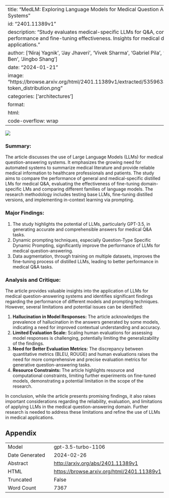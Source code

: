 
---
title: "MedLM: Exploring Language Models for Medical Question Answering Systems"
id: "2401.11389v1"
description: "Study evaluates medical-specific LLMs for Q&A, comparing performance and fine-tuning effectiveness. Insights for medical domain applications."
author: ['Niraj Yagnik', 'Jay Jhaveri', 'Vivek Sharma', 'Gabriel Pila', 'Asma Ben', 'Jingbo Shang']
date: "2024-01-21"
image: "https://browse.arxiv.org/html/2401.11389v1/extracted/5359633/figure1-token_distribution.png"
categories: ['architectures']
format:
  html:
    code-overflow: wrap
---

![](https://browse.arxiv.org/html/2401.11389v1/extracted/5359633/figure1-token_distribution.png)

### **Summary:**
The article discusses the use of Large Language Models (LLMs) for medical question-answering systems. It emphasizes the growing need for automated systems to summarize medical literature and provide reliable medical information to healthcare professionals and patients. The study aims to compare the performance of general and medical-specific distilled LMs for medical Q&A, evaluating the effectiveness of fine-tuning domain-specific LMs and comparing different families of language models. The research methodology includes testing base LLMs, fine-tuning distilled versions, and implementing in-context learning via prompting.

### **Major Findings:**
1. The study highlights the potential of LLMs, particularly GPT-3.5, in generating accurate and comprehensible answers for medical Q&A tasks.
2. Dynamic prompting techniques, especially Question-Type Specific Dynamic Prompting, significantly improve the performance of LLMs for medical question-answering.
3. Data augmentation, through training on multiple datasets, improves the fine-tuning process of distilled LLMs, leading to better performance in medical Q&A tasks.

### **Analysis and Critique:**
The article provides valuable insights into the application of LLMs for medical question-answering systems and identifies significant findings regarding the performance of different models and prompting techniques. However, several limitations and potential issues can be identified:

1. **Hallucination in Model Responses:** The article acknowledges the prevalence of hallucination in the answers generated by some models, indicating a need for improved contextual understanding and accuracy.
2. **Limited Evaluation Scale:** Scaling human evaluations for assessing model responses is challenging, potentially limiting the generalizability of the findings.
3. **Need for Better Evaluation Metrics:** The discrepancy between quantitative metrics (BLEU, ROUGE) and human evaluations raises the need for more comprehensive and precise evaluation metrics for generative question-answering tasks.
4. **Resource Constraints:** The article highlights resource and computational constraints, limiting further experiments on fine-tuned models, demonstrating a potential limitation in the scope of the research.

In conclusion, while the article presents promising findings, it also raises important considerations regarding the reliability, evaluation, and limitations of applying LLMs in the medical question-answering domain. Further research is needed to address these limitations and refine the use of LLMs in medical applications.

## Appendix

|          |          |
|----------|----------|
| Model     | gpt-3.5-turbo-1106       |
| Date Generated     | 2024-02-26       |
| Abstract | [http://arxiv.org/abs/2401.11389v1](http://arxiv.org/abs/2401.11389v1)        |
| HTML     | [https://browse.arxiv.org/html/2401.11389v1](https://browse.arxiv.org/html/2401.11389v1)       |
| Truncated       | False       |
| Word Count       | 7367       |